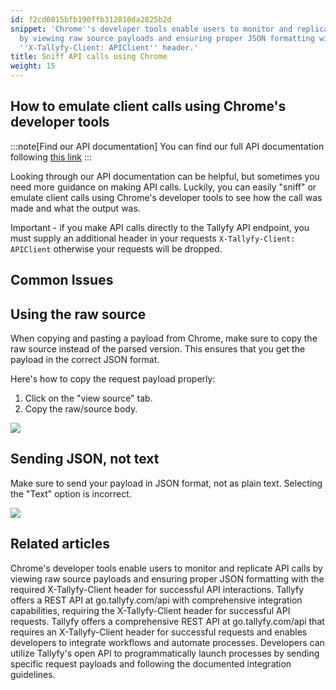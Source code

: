 ```yaml
---
id: f2cd0815bfb190ffb312810da2825b2d
snippet: 'Chrome''s developer tools enable users to monitor and replicate API calls
  by viewing raw source payloads and ensuring proper JSON formatting with the required
  ''X-Tallyfy-Client: APIClient'' header.'
title: Sniff API calls using Chrome
weight: 15
---
```


## How to emulate client calls using Chrome's developer tools

:::note[Find our API documentation]
You can find our full API documentation following [this link](https://go.tallyfy.com/api/)
:::

Looking through our API documentation can be helpful, but sometimes you need more guidance on making API calls. Luckily, you can easily "sniff" or emulate client calls using Chrome's developer tools to see how the call was made and what the output was.

Important - if you make API calls directly to the Tallyfy API endpoint, you must supply an additional header in your requests `X-Tallyfy-Client: APIClient` otherwise your requests will be dropped.

## Common Issues

## Using the raw source

When copying and pasting a payload from Chrome, make sure to copy the raw source instead of the parsed version. This ensures that you get the payload in the correct JSON format.

Here's how to copy the request payload properly:

1. Click on the "view source" tab.
2. Copy the raw/source body.

![](https://screenshots.tallyfy.com/file-Tf8g3FBse8.png)

## Sending JSON, not text

Make sure to send your payload in JSON format, not as plain text. Selecting the "Text" option is incorrect.

![](https://screenshots.tallyfy.com/file-jQ6U4G7gl3.png)


## Related articles
<CardGrid>
<LinkTitleCard header="<b>Open Api > Sniff API calls using Chrome</b>" href="/products/pro/integrations/open-api/how-to-sniff-api-calls-using-chrome/" > Chrome's developer tools enable users to monitor and replicate API calls by viewing raw source payloads and ensuring proper JSON formatting with the required X-Tallyfy-Client header for successful API interactions. </LinkTitleCard>
<LinkTitleCard header="<b>Integrations > Open API</b>" href="/products/pro/integrations/open-api/" > Tallyfy offers a REST API at go.tallyfy.com/api with comprehensive integration capabilities, requiring the X-Tallyfy-Client header for successful API requests. </LinkTitleCard>
<LinkTitleCard header="<b>Integrations > Open API</b>" href="/products/pro/integrations/open-api/" > Tallyfy offers a comprehensive REST API at go.tallyfy.com/api that requires an X-Tallyfy-Client header for successful requests and enables developers to integrate workflows and automate processes. </LinkTitleCard>
<LinkTitleCard header="<b>Triggers > Launch via API</b>" href="/products/pro/launching/triggers/via-api/" > Developers can utilize Tallyfy's open API to programmatically launch processes by sending specific request payloads and following the documented integration guidelines. </LinkTitleCard>
</CardGrid>